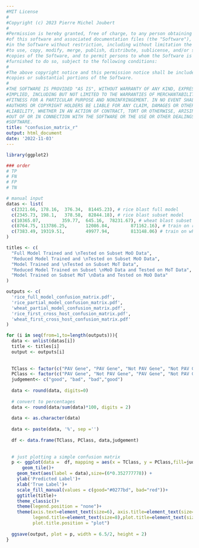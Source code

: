 ```yaml
---
#MIT License
#
#Copyright (c) 2023 Pierre Michel Joubert
#
#Permission is hereby granted, free of charge, to any person obtaining a copy
#of this software and associated documentation files (the "Software"), to deal
#in the Software without restriction, including without limitation the rights
#to use, copy, modify, merge, publish, distribute, sublicense, and/or sell
#copies of the Software, and to permit persons to whom the Software is
#furnished to do so, subject to the following conditions:
#
#The above copyright notice and this permission notice shall be included in all
#copies or substantial portions of the Software.
#
#THE SOFTWARE IS PROVIDED "AS IS", WITHOUT WARRANTY OF ANY KIND, EXPRESS OR
#IMPLIED, INCLUDING BUT NOT LIMITED TO THE WARRANTIES OF MERCHANTABILITY,
#FITNESS FOR A PARTICULAR PURPOSE AND NONINFRINGEMENT. IN NO EVENT SHALL THE
#AUTHORS OR COPYRIGHT HOLDERS BE LIABLE FOR ANY CLAIM, DAMAGES OR OTHER
#LIABILITY, WHETHER IN AN ACTION OF CONTRACT, TORT OR OTHERWISE, ARISING FROM,
#OUT OF OR IN CONNECTION WITH THE SOFTWARE OR THE USE OR OTHER DEALINGS IN THE
#SOFTWARE.
title: "confusion_matrix_r"
output: html_document
date: '2022-11-03'
---
```


```r
library(ggplot2)
```

```r

### order
# TP
# FN
# FP
# TN

# manual input
datas <- list(
  c(2321.66, 178.16,  376.34,  81445.23), # rice blast full model
  c(2345.73, 198.1,   378.58,  82844.18), # rice blast subset model
  c(10365.07,        359.77,  645.16,  78231.67), # wheat blast subset model
  c(8764.75, 113786.25,       12086.84,        871162.16), # train on rice blast, test on wheat blast
  c(7383.49, 19319.51,        49977.94,        813148.06) # train on wheat blast, test on rice blast
)

titles <- c(
  "Full Model Trained and \nTested on Subset MoO Data",
  "Reduced Model Trained and \nTested on Subset MoO Data",
  "Model Trained and \nTested on Subset MoT Data",
  "Reduced Model Trained on Subset \nMoO Data and Tested on MoT Data",
  "Model Trained on Subset MoT \nData and Tested on MoO Data"
)

outputs <- c(
  'rice_full_model_confusion_matrix.pdf',
  'rice_partial_model_confusion_matrix.pdf',
  'wheat_partial_model_confusion_matrix.pdf',
  'rice_first_cross_host_confusion_matrix.pdf',
  'wheat_first_cross_host_confusion_matrix.pdf'
)

```

```r

for (i in seq(from=1,to=length(outputs))){
  data <- unlist(datas[i])
  title <- titles[i]
  output <- outputs[i]
  
  
  TClass <- factor(c("PAV Gene", "PAV Gene", "Not PAV Gene", "Not PAV Gene"))
  PClass <- factor(c("PAV Gene", "Not PAV Gene", "PAV Gene", "Not PAV Gene"))
  judgement<- c("good", "bad", "bad","good")
  
  data <- round(data, digits=0)
  
  # convert to percentages
  data <- round(data/sum(data)*100, digits = 2)
  
  data <- as.character(data)
  
  data <- paste(data, '%', sep ='')
  
  df <- data.frame(TClass, PClass, data,judgement)
  
  
  # just plotting a simple confusion matrix
  p <- ggplot(data =  df, mapping = aes(x = TClass, y = PClass,fill=judgement)) +
      geom_tile()+
    geom_text(aes(label = data),size=(6*0.352777778)) +
    ylab('Predicted Label')+
    xlab('True Label')+
    scale_fill_manual(values = c(good="#0277bd", bad="red"))+
    ggtitle(title)+
    theme_classic()+
    theme(legend.position = "none")+
    theme(axis.text=element_text(size=6), axis.title=element_text(size=8), 
          legend.title=element_text(size=8),plot.title=element_text(size=8,hjust=0.75),
          plot.title.position = "plot")
  
  ggsave(output, plot = p, width = 6.5/2, height = 2)
}

```

